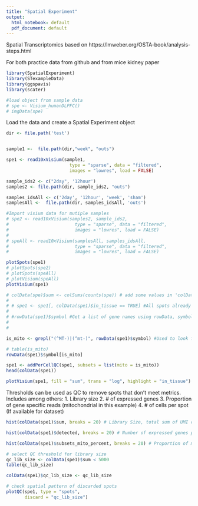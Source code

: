 ```yaml
---
title: "Spatial Experiment"
output:
  html_notebook: default
  pdf_document: default
---
```


Spatial Transcriptomics based on https://lmweber.org/OSTA-book/analysis-steps.html 

For both practice data from github and from mice kidney paper

```r
library(SpatialExperiment)
library(STexampleData)
library(ggspavis)
library(scater)

#load object from sample data
# spe <- Visium_humanDLPFC()
# imgData(spe)
```


Load the data and create a Spatial Experiment object
```r

dir <- file.path('test')


sample1 <-  file.path(dir,"week", "outs")

spe1 <- read10xVisium(sample1,
                        type = "sparse", data = "filtered",
                        images = "lowres", load = FALSE)

sample_ids2 <- c("2day", '12hour')
samples2 <- file.path(dir, sample_ids2, "outs")

samples_idsAll <- c('2day', '12hour', 'week', 'sham')
samplesAll <-  file.path(dir, samples_idsAll, 'outs')

#Import visium data for mutiple samples
# spe2 <- read10xVisium(samples2, sample_ids2,
#                         type = "sparse", data = "filtered",
#                         images = "lowres", load = FALSE)
# 
# speAll <- read10xVisium(samplesAll, samples_idsAll,
#                         type = "sparse", data = "filtered",
#                         images = "lowres", load = FALSE)

```


```r

plotSpots(spe1)
# plotSpots(spe2)
# plotSpots(speAll)
# plotVisium(speAll)
plotVisium(spe1)
```

```r

# colData(spe)$sum <- colSums(counts(spe)) # add some values in 'colData' to annotate spots, also done by addPerCellQC function
# 
# # spe1 <- spe1[, colData(spe1)$in_tissue == TRUE] #All spots already in tissue because using filtered data
# 
# #rowData(spe1)$symbol #Get a list of gene names using rowData, symbol columns is the names
# 
# 

is_mito <- grepl("(^MT-)|(^mt-)", rowData(spe1)$symbol) #Used to look for specific genes, in examples searches for mitochondrial genes

# table(is_mito)
rowData(spe1)$symbol[is_mito]

spe1 <- addPerCellQC(spe1, subsets = list(mito = is_mito))
head(colData(spe1))

plotVisium(spe1, fill = "sum", trans = "log", highlight = "in_tissue")


```
Thresholds can be used as QC to remove spots that don't meet metrics. Includes among others:
1. Library size
2. # of expressed genes
3. Proportion of gene specific reads (mitochondrial in this example)
4. # of cells per spot (If available for dataset)

```r
hist(colData(spe1)$sum, breaks = 20) # Library Size, total sum of UMI counts per spot (included in sum column)

hist(colData(spe1)$detected, breaks = 20) # Number of expressed genes per spot (detected column)

hist(colData(spe1)$subsets_mito_percent, breaks = 20) # Proportion of mitochondrial genes per spot

# select QC threshold for library size
qc_lib_size <- colData(spe1)$sum < 5000
table(qc_lib_size)

colData(spe1)$qc_lib_size <- qc_lib_size

# check spatial pattern of discarded spots
plotQC(spe1, type = "spots", 
       discard = "qc_lib_size")

```
``` r


```


